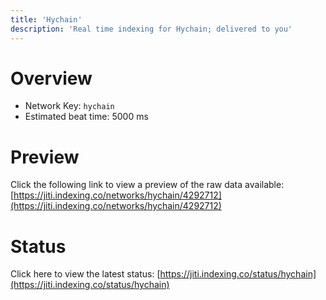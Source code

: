 ```yaml
---
title: 'Hychain'
description: 'Real time indexing for Hychain; delivered to you'
---
```


# Overview
- Network Key: `hychain`
- Estimated beat time: 5000 ms

# Preview
Click the following link to view a preview of the raw data available: [https://jiti.indexing.co/networks/hychain/4292712](https://jiti.indexing.co/networks/hychain/4292712)

# Status
Click here to view the latest status: [https://jiti.indexing.co/status/hychain](https://jiti.indexing.co/status/hychain)
